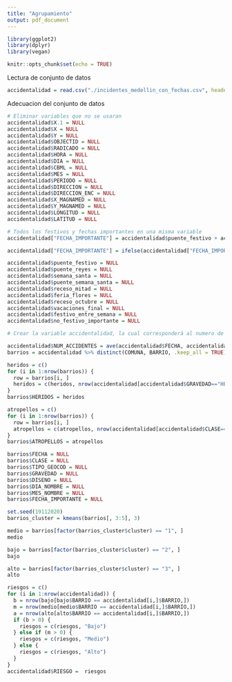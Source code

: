 ```yaml
---
title: "Agrupamiento"
output: pdf_document
---
```


```r
library(ggplot2)
library(dplyr)
library(vegan)

knitr::opts_chunk$set(echo = TRUE)
```

Lectura de conjunto de datos
```r
accidentalidad = read.csv("./incidentes_medellin_con_fechas.csv", header = TRUE)
```


Adecuacion del conjunto de datos
```r
# Eliminar variables que no se usaran
accidentalidad$X.1 = NULL
accidentalidad$X = NULL
accidentalidad$Y = NULL
accidentalidad$OBJECTID = NULL
accidentalidad$RADICADO = NULL
accidentalidad$HORA = NULL
accidentalidad$DIA = NULL
accidentalidad$CBML = NULL
accidentalidad$MES = NULL
accidentalidad$PERIODO = NULL
accidentalidad$DIRECCION = NULL
accidentalidad$DIRECCION_ENC = NULL
accidentalidad$X_MAGNAMED = NULL
accidentalidad$Y_MAGNAMED = NULL
accidentalidad$LONGITUD = NULL
accidentalidad$LATITUD = NULL

# Todos los festivos y fechas importantes en una misma variable
accidentalidad["FECHA_IMPORTANTE"] = accidentalidad$puente_festivo + accidentalidad$puente_reyes + accidentalidad$semana_santa + accidentalidad$puente_semana_santa + accidentalidad$receso_mitad + accidentalidad$feria_flores + accidentalidad$receso_octubre + accidentalidad$vacaciones_final + accidentalidad$festivo_entre_semana + accidentalidad$no_festivo_importante

accidentalidad["FECHA_IMPORTANTE"] = ifelse(accidentalidad["FECHA_IMPORTANTE"] > 0, 1, 0)

accidentalidad$puente_festivo = NULL
accidentalidad$puente_reyes = NULL
accidentalidad$semana_santa = NULL
accidentalidad$puente_semana_santa = NULL
accidentalidad$receso_mitad = NULL
accidentalidad$feria_flores = NULL
accidentalidad$receso_octubre = NULL
accidentalidad$vacaciones_final = NULL
accidentalidad$festivo_entre_semana = NULL
accidentalidad$no_festivo_importante = NULL

# Crear la variable accidentalidad, la cual corresponderá al numero de accidentes ocurridos durante ese día en cada barrio

accidentalidad$NUM_ACCIDENTES = ave(accidentalidad$FECHA, accidentalidad$BARRIO, FUN = length)
barrios = accidentalidad %>% distinct(COMUNA, BARRIO, .keep_all = TRUE)

heridos = c()
for (i in 1:nrow(barrios)) {
  row = barrios[i, ]
  heridos = c(heridos, nrow(accidentalidad[accidentalidad$GRAVEDAD=="HERIDO" & accidentalidad$BARRIO==row$BARRIO,]))
}
barrios$HERIDOS = heridos

atropellos = c()
for (i in 1:nrow(barrios)) {
  row = barrios[i, ]
  atropellos = c(atropellos, nrow(accidentalidad[accidentalidad$CLASE=="Atropello" & accidentalidad$BARRIO==row$BARRIO,]))
}
barrios$ATROPELLOS = atropellos

barrios$FECHA = NULL
barrios$CLASE = NULL
barrios$TIPO_GEOCOD = NULL
barrios$GRAVEDAD = NULL
barrios$DISENO = NULL
barrios$DIA_NOMBRE = NULL
barrios$MES_NOMBRE = NULL
barrios$FECHA_IMPORTANTE = NULL
```

```r
set.seed(19112020)
barrios_cluster = kmeans(barrios[, 3:5], 3)
```

```r
medio = barrios[factor(barrios_cluster$cluster) == "1", ]
medio
```

```r
bajo = barrios[factor(barrios_cluster$cluster) == "2", ]
bajo
```

```r
alto = barrios[factor(barrios_cluster$cluster) == "3", ]
alto
```

```r
riesgos = c()
for (i in 1:nrow(accidentalidad)) {
  b = nrow(bajo[bajo$BARRIO == accidentalidad[i,]$BARRIO,])
  m = nrow(medio[medio$BARRIO == accidentalidad[i,]$BARRIO,])
  a = nrow(alto[alto$BARRIO == accidentalidad[i,]$BARRIO,])
  if (b > 0) {
    riesgos = c(riesgos, "Bajo")
  } else if (m > 0) {
    riesgos = c(riesgos, "Medio")
  } else {
    riesgos = c(riesgos, "Alto")
  }
}
accidentalidad$RIESGO =  riesgos
```